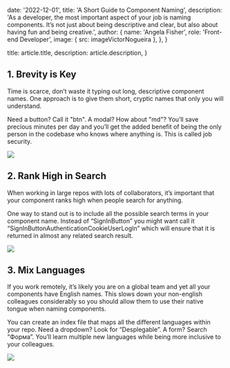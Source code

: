 
  date: '2022-12-01',
  title: 'A Short Guide to Component Naming',
  description:
    'As a developer,  the most important aspect of your job is naming components. It’s not just about being descriptive and clear, but also about having fun and being creative.',
  author: {
    name: 'Angela Fisher',
    role: 'Front-end Developer',
    image: { src: imageVictorNogueira },
  },
}

  title: article.title,
  description: article.description,
}

## 1. Brevity is Key

Time is scarce, don’t waste it typing out long, descriptive component names. One approach is to give them short, cryptic names that only you will understand.

Need a button? Call it "btn". A modal? How about "md"? You’ll save precious minutes per day and you’ll get the added benefit of being the only person in the codebase who knows where anything is. This is called job security.

![](./typewriter.jpg)

## 2. Rank High in Search

When working in large repos with lots of collaborators, it’s important that your component ranks high when people search for anything.

One way to stand out is to include all the possible search terms in your component name. Instead of “SignInButton” you might want call it “SignInButtonAuthenticationCookieUserLogIn” which will ensure that it is returned in almost any related search result.

![](./magnifying-glass.jpg)

## 3. Mix Languages

If you work remotely, it’s likely you are on a global team and yet all your components have English names. This slows down your non-english colleagues considerably so you should allow them to use their native tongue when naming components.

You can create an index file that maps all the different languages within your repo. Need a dropdown? Look for “Desplegable”. A form? Search “Форма”. You’ll learn multiple new languages while being more inclusive to your colleagues.

![](./everyday-english.jpg)
